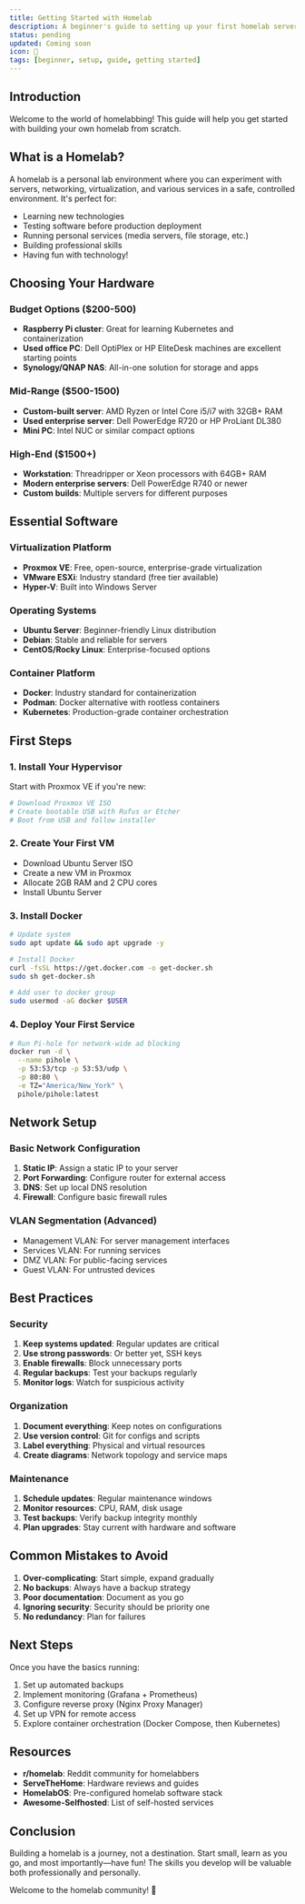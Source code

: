 ```yaml
---
title: Getting Started with Homelab
description: A beginner's guide to setting up your first homelab server
status: pending
updated: Coming soon
icon: 📝
tags: [beginner, setup, guide, getting started]
---
```


## Introduction

Welcome to the world of homelabbing! This guide will help you get started with building your own homelab from scratch.

## What is a Homelab?

A homelab is a personal lab environment where you can experiment with servers, networking, virtualization, and various services in a safe, controlled environment. It's perfect for:

- Learning new technologies
- Testing software before production deployment
- Running personal services (media servers, file storage, etc.)
- Building professional skills
- Having fun with technology!

## Choosing Your Hardware

### Budget Options ($200-500)
- **Raspberry Pi cluster**: Great for learning Kubernetes and containerization
- **Used office PC**: Dell OptiPlex or HP EliteDesk machines are excellent starting points
- **Synology/QNAP NAS**: All-in-one solution for storage and apps

### Mid-Range ($500-1500)
- **Custom-built server**: AMD Ryzen or Intel Core i5/i7 with 32GB+ RAM
- **Used enterprise server**: Dell PowerEdge R720 or HP ProLiant DL380
- **Mini PC**: Intel NUC or similar compact options

### High-End ($1500+)
- **Workstation**: Threadripper or Xeon processors with 64GB+ RAM
- **Modern enterprise servers**: Dell PowerEdge R740 or newer
- **Custom builds**: Multiple servers for different purposes

## Essential Software

### Virtualization Platform
- **Proxmox VE**: Free, open-source, enterprise-grade virtualization
- **VMware ESXi**: Industry standard (free tier available)
- **Hyper-V**: Built into Windows Server

### Operating Systems
- **Ubuntu Server**: Beginner-friendly Linux distribution
- **Debian**: Stable and reliable for servers
- **CentOS/Rocky Linux**: Enterprise-focused options

### Container Platform
- **Docker**: Industry standard for containerization
- **Podman**: Docker alternative with rootless containers
- **Kubernetes**: Production-grade container orchestration

## First Steps

### 1. Install Your Hypervisor
Start with Proxmox VE if you're new:
```bash
# Download Proxmox VE ISO
# Create bootable USB with Rufus or Etcher
# Boot from USB and follow installer
```

### 2. Create Your First VM
- Download Ubuntu Server ISO
- Create a new VM in Proxmox
- Allocate 2GB RAM and 2 CPU cores
- Install Ubuntu Server

### 3. Install Docker
```bash
# Update system
sudo apt update && sudo apt upgrade -y

# Install Docker
curl -fsSL https://get.docker.com -o get-docker.sh
sudo sh get-docker.sh

# Add user to docker group
sudo usermod -aG docker $USER
```

### 4. Deploy Your First Service
```bash
# Run Pi-hole for network-wide ad blocking
docker run -d \
  --name pihole \
  -p 53:53/tcp -p 53:53/udp \
  -p 80:80 \
  -e TZ="America/New_York" \
  pihole/pihole:latest
```

## Network Setup

### Basic Network Configuration
1. **Static IP**: Assign a static IP to your server
2. **Port Forwarding**: Configure router for external access
3. **DNS**: Set up local DNS resolution
4. **Firewall**: Configure basic firewall rules

### VLAN Segmentation (Advanced)
- Management VLAN: For server management interfaces
- Services VLAN: For running services
- DMZ VLAN: For public-facing services
- Guest VLAN: For untrusted devices

## Best Practices

### Security
1. **Keep systems updated**: Regular updates are critical
2. **Use strong passwords**: Or better yet, SSH keys
3. **Enable firewalls**: Block unnecessary ports
4. **Regular backups**: Test your backups regularly
5. **Monitor logs**: Watch for suspicious activity

### Organization
1. **Document everything**: Keep notes on configurations
2. **Use version control**: Git for configs and scripts
3. **Label everything**: Physical and virtual resources
4. **Create diagrams**: Network topology and service maps

### Maintenance
1. **Schedule updates**: Regular maintenance windows
2. **Monitor resources**: CPU, RAM, disk usage
3. **Test backups**: Verify backup integrity monthly
4. **Plan upgrades**: Stay current with hardware and software

## Common Mistakes to Avoid

1. **Over-complicating**: Start simple, expand gradually
2. **No backups**: Always have a backup strategy
3. **Poor documentation**: Document as you go
4. **Ignoring security**: Security should be priority one
5. **No redundancy**: Plan for failures

## Next Steps

Once you have the basics running:
1. Set up automated backups
2. Implement monitoring (Grafana + Prometheus)
3. Configure reverse proxy (Nginx Proxy Manager)
4. Set up VPN for remote access
5. Explore container orchestration (Docker Compose, then Kubernetes)

## Resources

- **r/homelab**: Reddit community for homelabbers
- **ServeTheHome**: Hardware reviews and guides
- **HomelabOS**: Pre-configured homelab software stack
- **Awesome-Selfhosted**: List of self-hosted services

## Conclusion

Building a homelab is a journey, not a destination. Start small, learn as you go, and most importantly—have fun! The skills you develop will be valuable both professionally and personally.

Welcome to the homelab community! 🎉
